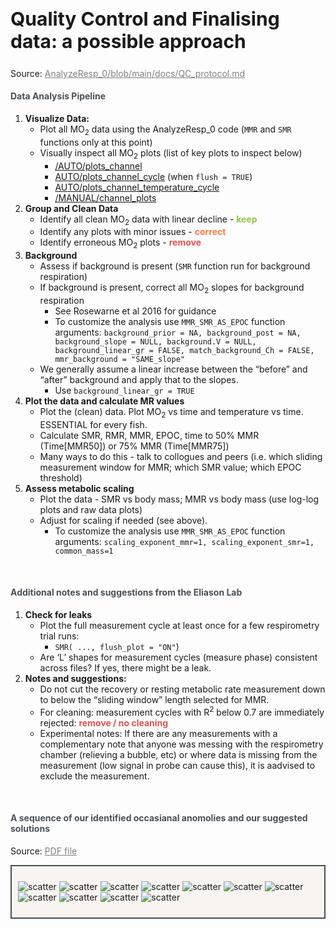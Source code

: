 
<div class="page-header">
<h2 style="font-size: 30px; text-align:left;">Quality Control and Finalising data: a possible approach</h2>
  <p>Source: <a href = "https://github.com/kraskura/AnalyzeResp_0/blob/main/docs/QC_protocol.md" style = "color:gray;">AnalyzeResp_0/blob/main/docs/QC_protocol.md</a></p>
</div>


<h4 style="color:#495057; font-weight: bold;  text-align: left">Data Analysis Pipeline</h4>
 
1. **Visualize Data:**
    - Plot all MO~2~ data using the AnalyzeResp_0 code (`MMR` and `SMR` functions only at this point)
    - Visually inspect all MO~2~ plots (list of key plots to inspect below)
        + [/AUTO/plots_channel](https://github.com/kraskura/AnalyzeResp_0/tree/main/Test/AUTO/plots_channel)
        + [AUTO/plots_channel_cycle](https://github.com/kraskura/AnalyzeResp_0/tree/main/Test/AUTO/plots_channel_cycle) (when `flush = TRUE`)
        + [AUTO/plots_channel_temperature_cycle](https://github.com/kraskura/AnalyzeResp_0/tree/main/Test/AUTO/plots_channel_temperature_cycle)
        + [/MANUAL/channel_plots](https://github.com/kraskura/AnalyzeResp_0/tree/main/Test/MANUAL/channel_plots)

2. **Group and Clean Data** 
    - Identify all clean MO~2~ data with linear decline - <span style = "color: #93c54b; font-weight: bold;" >keep</span>
    - Identify any plots with minor issues - <span style = "color: #f47c3c; font-weight: bold;" >correct</span>
    - Identify erroneous MO~2~ plots - <span style = "color: #d9534f; font-weight: bold;" >remove</span>

3. **Background**
    - Assess if background is present (`SMR` function run for background respiration)
    - If background is present, correct all MO~2~ slopes for background respiration 
        + See Rosewarne et al 2016 for guidance
        + To customize the analysis use `MMR_SMR_AS_EPOC` function arguments: `background_prior = NA, background_post = NA, background_slope = NULL, background.V = NULL, background_linear_gr = FALSE, match_background_Ch = FALSE, mmr_background = "SAME_slope"`
    - We generally assume a linear increase between the “before” and “after” background and apply that to the slopes.
        + Use `background_linear_gr = TRUE`

4. **Plot the data and calculate MR values**
    - Plot the (clean) data. Plot MO~2~ vs time and temperature vs time. ESSENTIAL for every fish.
    - Calculate SMR, RMR, MMR, EPOC, time to 50% MMR (Time[MMR50]) or 75% MMR (Time[MMR75]) 
    - Many ways to do this - talk to collogues and peers (i.e. which sliding measurement window for MMR; which SMR value; which EPOC threshold)

5. **Assess metabolic scaling**
    - Plot the data - SMR vs body mass; MMR vs body mass (use log-log plots and raw data plots)
    - Adjust for scaling if needed (see above).
        + To customize the analysis use `MMR_SMR_AS_EPOC` function arguments: `scaling_exponent_mmr=1, scaling_exponent_smr=1, common_mass=1`

<br>
<h4 style="color:#495057; font-weight: bold;  text-align: left">Additional notes and suggestions from the Eliason Lab</h4>

1. **Check for leaks**
    - Plot the full measurement cycle at least once for a few respirometry trial runs: 
         + `SMR( ..., flush_plot = "ON"`)
    - Are 'L' shapes for measurement cycles (measure phase) consistent across files? If yes, there might be a leak. 

2. **Notes and suggestions:** 
    - Do not cut the recovery or resting metabolic rate measurement down to below the “sliding window” length selected for MMR.
    - For cleaning: measurement cycles with R^2^ below 0.7 are immediately rejected: <span style = "color: #d9534f; font-weight: bold;" >remove / no cleaning</span>
    - Experimental notes: If there are any measurements with a complementary note that anyone was messing with the respirometry chamber (relieving a bubble, etc) or where data is missing from the measurement (low signal in probe can cause this), it is aadvised to exclude the measurement. 

<br>
<h4 style="color:#495057; font-weight: bold;  text-align: left"> A sequence of our identified occasianal anomolies and our suggested solutions</h4>
<p>Source: <a href = "https://github.com/kraskura/AnalyzeResp_0/blob/main/docs/files/resources/qc_Eliason_lab.pdf" style = "color:gray;">PDF file</a></p>

<div style="background-color: #f8f5f0;  border: 2px solid #484f4f; padding: 10px">

<img src= "./files/resources/qc_Eliason_lab/slide5.png" alt="scatter"></img>
<img src= "./files/resources/qc_Eliason_lab/slide6.png" alt="scatter"></img>
<img src= "./files/resources/qc_Eliason_lab/slide7.png" alt="scatter"></img>
<img src= "./files/resources/qc_Eliason_lab/slide8.png" alt="scatter"></img>
<img src= "./files/resources/qc_Eliason_lab/slide9.png" alt="scatter"></img>
<img src= "./files/resources/qc_Eliason_lab/slide10.png" alt="scatter"></img>
<img src= "./files/resources/qc_Eliason_lab/slide11.png" alt="scatter"></img>
<img src= "./files/resources/qc_Eliason_lab/slide12.png" alt="scatter"></img>
<img src= "./files/resources/qc_Eliason_lab/slide13.png" alt="scatter"></img>
<img src= "./files/resources/qc_Eliason_lab/slide14.png" alt="scatter"></img>
<img src= "./files/resources/qc_Eliason_lab/slide15.png" alt="scatter"></img>


</div>
